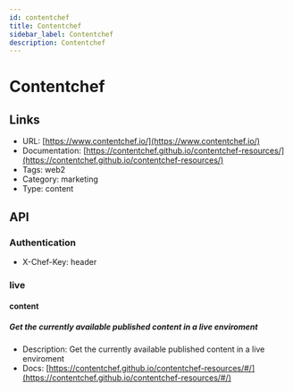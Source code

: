 ```yaml
---
id: contentchef
title: Contentchef
sidebar_label: Contentchef
description: Contentchef
---
```


# Contentchef

## Links

* URL: [https://www.contentchef.io/](https://www.contentchef.io/)
* Documentation: [https://contentchef.github.io/contentchef-resources/](https://contentchef.github.io/contentchef-resources/)
* Tags: web2
* Category: marketing
* Type: content

## API

### Authentication

* X-Chef-Key: header

### live

#### content

##### Get the currently available published content in a live enviroment

* Description: Get the currently available published content in a live enviroment
* Docs: [https://contentchef.github.io/contentchef-resources/#/](https://contentchef.github.io/contentchef-resources/#/)
